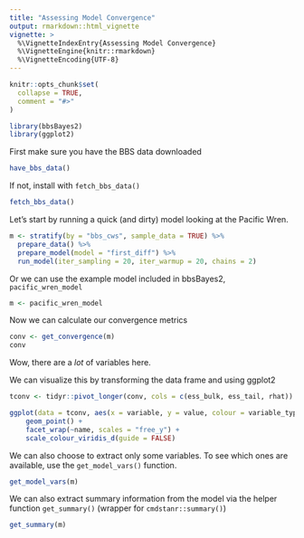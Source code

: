 ```yaml
---
title: "Assessing Model Convergence"
output: rmarkdown::html_vignette
vignette: >
  %\VignetteIndexEntry{Assessing Model Convergence}
  %\VignetteEngine{knitr::rmarkdown}
  %\VignetteEncoding{UTF-8}
---
```


```r
knitr::opts_chunk$set(
  collapse = TRUE,
  comment = "#>"
)
```

```r
library(bbsBayes2)
library(ggplot2)
```

First make sure you have the BBS data downloaded
```r
have_bbs_data()
```

If not, install with `fetch_bbs_data()`
```r
fetch_bbs_data()
```

Let's start by running a quick (and dirty) model looking at the Pacific Wren.

```r
m <- stratify(by = "bbs_cws", sample_data = TRUE) %>%
  prepare_data() %>%
  prepare_model(model = "first_diff") %>%
  run_model(iter_sampling = 20, iter_warmup = 20, chains = 2)

```

Or we can use the example model included in bbsBayes2, `pacific_wren_model`
```r
m <- pacific_wren_model
```


Now we can calculate our convergence metrics
```r
conv <- get_convergence(m)
conv
```

Wow, there are a *lot* of variables here.

We can visualize this by transforming the data frame and using ggplot2

```r
tconv <- tidyr::pivot_longer(conv, cols = c(ess_bulk, ess_tail, rhat))

ggplot(data = tconv, aes(x = variable, y = value, colour = variable_type)) +
    geom_point() +
    facet_wrap(~name, scales = "free_y") +
    scale_colour_viridis_d(guide = FALSE)
```

We can also choose to extract only some variables. To see which ones are available,
use the `get_model_vars()` function.

```r
get_model_vars(m)
```


We can also extract summary information from the model via the helper function `get_summary()` (wrapper for  `cmdstanr::summary()`)

```r
get_summary(m)
```


